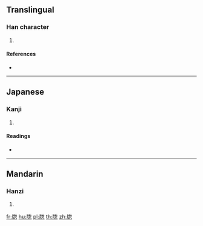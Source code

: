 {{character info/new}}
==Translingual==

===Han character===
{{Han char|rn=91|rad=片|as=09|sn=13|four=|canj=LLPKP,LNPKP}}

# {{defn|Han|sort=片09}}

====References====
* {{Han ref|kx=0693.420|dkj=19865|dj=1107.060|hdz=32018.070|uh=724E|ud=29262}}

----

==Japanese==

===Kanji===
{{ja-kanji|grade=|rs=片09}}

# {{defn|lang=ja|sort=片09}}

====Readings====
* {{ja-readings|on=[[そう]] (sō)|kun=[[まど]] (mado)}}

----

==Mandarin==

===Hanzi===
{{cmn-hanzi|pin=[[chuāng]] ([[chuang1]])|wg=ch'uang<sup>1</sup>}}

# {{defn|lang=cmn|sort=片09}}

[[fr:牎]]
[[hu:牎]]
[[pl:牎]]
[[th:牎]]
[[zh:牎]]